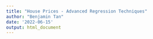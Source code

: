 ```yaml
---
title: "House Prices - Advanced Regression Techniques"
author: "Benjamin Tan"
date: '2022-06-15'
output: html_document
---
```


